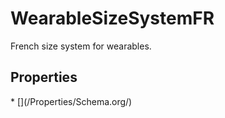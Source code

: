   
# WearableSizeSystemFR

French size system for wearables.

## Properties

<Grid>
* [](/Properties/Schema.org/)
</Grid>


